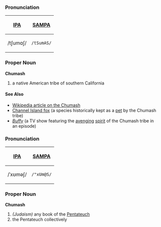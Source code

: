 ===Pronunciation===
{| border=1 cellpadding=5
! [[w:International Phonetic Alphabet|IPA]] !! [[w:SAMPA|SAMPA]]
|-
| /tʃumɑʃ/ || <tt>/tSumAS/</tt>
|}

===Proper Noun===
'''Chumash'''
# a native American tribe of southern California

====See Also====
*[[w:Chumash| Wikipedia article on the Chumash]]
*[[Channel Island fox]] (a species historically kept as a [[pet]] by the Chumash tribe)
*''[[w:Buffy the Vampire Slayer|Buffy]]'' (a TV show featuring the [[avenge|avenging]] [[spirit]] of the Chumash tribe in an episode)

===Pronunciation===
{| border=1 cellpadding=5
! [[w:International Phonetic Alphabet|IPA]] !! [[w:SAMPA|SAMPA]]
|-
| /ˈxʊməʃ/ || <tt>/"xUm@S/</tt>
|}


===Proper Noun===
'''Chumash'''
# ''(Judaism)'' any book of the [[Pentateuch]]
# the Pentateuch collectively
